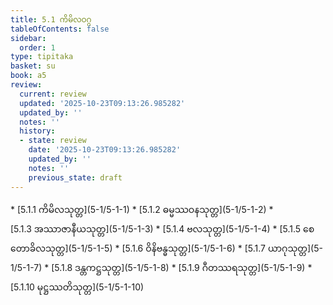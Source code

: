 ```yaml
---
title: 5.1 ကိမိလဝဂ္ဂ
tableOfContents: false
sidebar:
  order: 1
type: tipitaka
basket: su
book: a5
review:
  current: review
  updated: '2025-10-23T09:13:26.985282'
  updated_by: ''
  notes: ''
  history:
  - state: review
    date: '2025-10-23T09:13:26.985282'
    updated_by: ''
    notes: ''
    previous_state: draft
---
```



<ReviewStatus review={frontmatter.review} showDetails={true} />

<HypothesisAnnotation frontmatter={frontmatter} />

<DynamicBreadcrumb />



<TableOfContents book="a5" section="5.1">
* [5.1.1 ကိမိလသုတ္တ](5-1/5-1-1)
* [5.1.2 ဓမ္မဿဝနသုတ္တ](5-1/5-1-2)
* [5.1.3 အဿာဇာနီယသုတ္တ](5-1/5-1-3)
* [5.1.4 ဗလသုတ္တ](5-1/5-1-4)
* [5.1.5 စေတောခိလသုတ္တ](5-1/5-1-5)
* [5.1.6 ဝိနိဗန္ဓသုတ္တ](5-1/5-1-6)
* [5.1.7 ယာဂုသုတ္တ](5-1/5-1-7)
* [5.1.8 ဒန္တကဋ္ဌသုတ္တ](5-1/5-1-8)
* [5.1.9 ဂီတဿရသုတ္တ](5-1/5-1-9)
* [5.1.10 မုဋ္ဌဿတိသုတ္တ](5-1/5-1-10)
</TableOfContents>